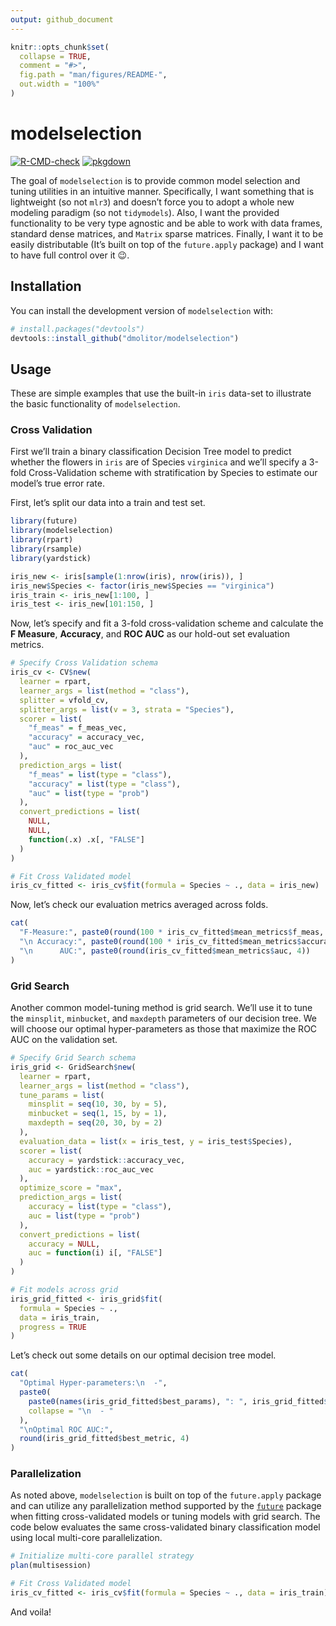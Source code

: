 ```yaml
---
output: github_document
---
```


<!-- README.md is generated from README.Rmd. Please edit that file -->

```r
knitr::opts_chunk$set(
  collapse = TRUE,
  comment = "#>",
  fig.path = "man/figures/README-",
  out.width = "100%"
)
```

# modelselection

<!-- badges: start -->
[![R-CMD-check](https://github.com/dmolitor/modelselection/workflows/R-CMD-check/badge.svg)](https://github.com/dmolitor/modelselection/actions)
[![pkgdown](https://github.com/dmolitor/modelselection/workflows/pkgdown/badge.svg)](https://github.com/dmolitor/modelselection/actions)
<!-- badges: end -->

The goal of `modelselection` is to provide common model selection and tuning 
utilities in an intuitive manner. Specifically, I want something that is 
lightweight (so not `mlr3`) and doesn't force you to adopt a whole new modeling
paradigm (so not `tidymodels`). Also, I want the provided functionality to be
very type agnostic and be able to work with data frames, standard dense
matrices, and `Matrix` sparse matrices. Finally, I want it to be easily
distributable (It's built on top of the `future.apply` package) and I want to 
have full control over it 😉.

## Installation

You can install the development version of `modelselection` with:

``` r
# install.packages("devtools")
devtools::install_github("dmolitor/modelselection")
```

## Usage

These are simple examples that use the built-in `iris` data-set to illustrate
the basic functionality of `modelselection`. 

### Cross Validation

First we'll train a binary classification Decision Tree model to predict
whether the flowers in `iris` are of Species `virginica` and we'll specify a 
3-fold Cross-Validation scheme with stratification by Species to estimate our 
model's true error rate.

First, let's split our data into a train and test set.
```r
library(future)
library(modelselection)
library(rpart)
library(rsample)
library(yardstick)

iris_new <- iris[sample(1:nrow(iris), nrow(iris)), ]
iris_new$Species <- factor(iris_new$Species == "virginica")
iris_train <- iris_new[1:100, ]
iris_test <- iris_new[101:150, ]
```

Now, let's specify and fit a 3-fold cross-validation scheme and calculate the 
**F Measure**, **Accuracy**, and **ROC AUC** as our hold-out set evaluation metrics.

```r
# Specify Cross Validation schema
iris_cv <- CV$new(
  learner = rpart,
  learner_args = list(method = "class"),
  splitter = vfold_cv, 
  splitter_args = list(v = 3, strata = "Species"),
  scorer = list(
    "f_meas" = f_meas_vec,
    "accuracy" = accuracy_vec,
    "auc" = roc_auc_vec
  ), 
  prediction_args = list(
    "f_meas" = list(type = "class"),
    "accuracy" = list(type = "class"), 
    "auc" = list(type = "prob")
  ),
  convert_predictions = list(
    NULL,
    NULL,
    function(.x) .x[, "FALSE"]
  )
)

# Fit Cross Validated model
iris_cv_fitted <- iris_cv$fit(formula = Species ~ ., data = iris_new)
```

Now, let's check our evaluation metrics averaged across folds.
```r
cat(
  "F-Measure:", paste0(round(100 * iris_cv_fitted$mean_metrics$f_meas, 2), "%"),
  "\n Accuracy:", paste0(round(100 * iris_cv_fitted$mean_metrics$accuracy, 2), "%"),
  "\n      AUC:", paste0(round(iris_cv_fitted$mean_metrics$auc, 4))
)
```

### Grid Search

Another common model-tuning method is grid search. We'll use it to tune the 
`minsplit`, `minbucket`, and `maxdepth` parameters of our decision tree. We will
choose our optimal hyper-parameters as those that maximize the ROC AUC on the
validation set.
```r
# Specify Grid Search schema
iris_grid <- GridSearch$new(
  learner = rpart,
  learner_args = list(method = "class"),
  tune_params = list(
    minsplit = seq(10, 30, by = 5),
    minbucket = seq(1, 15, by = 1),
    maxdepth = seq(20, 30, by = 2)
  ),
  evaluation_data = list(x = iris_test, y = iris_test$Species),
  scorer = list(
    accuracy = yardstick::accuracy_vec,
    auc = yardstick::roc_auc_vec
  ),
  optimize_score = "max",
  prediction_args = list(
    accuracy = list(type = "class"),
    auc = list(type = "prob")
  ),
  convert_predictions = list(
    accuracy = NULL,
    auc = function(i) i[, "FALSE"]
  )
)

# Fit models across grid
iris_grid_fitted <- iris_grid$fit(
  formula = Species ~ .,
  data = iris_train,
  progress = TRUE
)
```

Let's check out some details on our optimal decision tree model.
```r
cat(
  "Optimal Hyper-parameters:\n  -",
  paste0(
    paste0(names(iris_grid_fitted$best_params), ": ", iris_grid_fitted$best_params),
    collapse = "\n  - "
  ),
  "\nOptimal ROC AUC:", 
  round(iris_grid_fitted$best_metric, 4)
)
```

### Parallelization

As noted above, `modelselection` is built on top of the `future.apply` package
and can utilize any parallelization method supported by the 
[`future`](https://future.futureverse.org/) package when fitting 
cross-validated models or tuning models with grid search. The code below 
evaluates the same cross-validated binary classification model using local 
multi-core parallelization.
```r
# Initialize multi-core parallel strategy
plan(multisession)

# Fit Cross Validated model
iris_cv_fitted <- iris_cv$fit(formula = Species ~ ., data = iris_train)
```

And voila!
